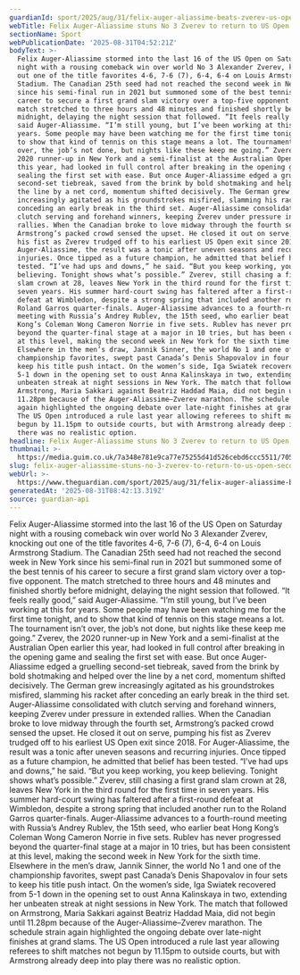 ```yaml
---
guardianId: sport/2025/aug/31/felix-auger-aliassime-beats-zverev-us-open-third-round
webTitle: Felix Auger-Aliassime stuns No 3 Zverev to return to US Open second week
sectionName: Sport
webPublicationDate: '2025-08-31T04:52:21Z'
bodyText: >-
  Felix Auger-Aliassime stormed into the last 16 of the US Open on Saturday
  night with a rousing comeback win over world No 3 Alexander Zverev, knocking
  out one of the title favorites 4-6, 7-6 (7), 6-4, 6-4 on Louis Armstrong
  Stadium. The Canadian 25th seed had not reached the second week in New York
  since his semi-final run in 2021 but summoned some of the best tennis of his
  career to secure a first grand slam victory over a top-five opponent. The
  match stretched to three hours and 48 minutes and finished shortly before
  midnight, delaying the night session that followed. “It feels really good,”
  said Auger-Aliassime. “I’m still young, but I’ve been working at this for
  years. Some people may have been watching me for the first time tonight, and
  to show that kind of tennis on this stage means a lot. The tournament isn’t
  over, the job’s not done, but nights like these keep me going.” Zverev, the
  2020 runner-up in New York and a semi-finalist at the Australian Open earlier
  this year, had looked in full control after breaking in the opening game and
  sealing the first set with ease. But once Auger-Aliassime edged a gruelling
  second-set tiebreak, saved from the brink by bold shotmaking and helped over
  the line by a net cord, momentum shifted decisively. The German grew
  increasingly agitated as his groundstrokes misfired, slamming his racket after
  conceding an early break in the third set. Auger-Aliassime consolidated with
  clutch serving and forehand winners, keeping Zverev under pressure in extended
  rallies. When the Canadian broke to love midway through the fourth set,
  Armstrong’s packed crowd sensed the upset. He closed it out on serve, pumping
  his fist as Zverev trudged off to his earliest US Open exit since 2018. For
  Auger-Aliassime, the result was a tonic after uneven seasons and recurring
  injuries. Once tipped as a future champion, he admitted that belief has been
  tested. “I’ve had ups and downs,” he said. “But you keep working, you keep
  believing. Tonight shows what’s possible.” Zverev, still chasing a first grand
  slam crown at 28, leaves New York in the third round for the first time in
  seven years. His summer hard-court swing has faltered after a first-round
  defeat at Wimbledon, despite a strong spring that included another run to the
  Roland Garros quarter-finals. Auger-Aliassime advances to a fourth-round
  meeting with Russia’s Andrey Rublev, the 15th seed, who earlier beat Hong
  Kong’s Coleman Wong Cameron Norrie in five sets. Rublev has never progressed
  beyond the quarter-final stage at a major in 10 tries, but has been consistent
  at this level, making the second week in New York for the sixth time.
  Elsewhere in the men’s draw, Jannik Sinner, the world No 1 and one of the
  championship favorites, swept past Canada’s Denis Shapovalov in four sets to
  keep his title push intact. On the women’s side, Iga Swiatek recovered from
  5-1 down in the opening set to oust Anna Kalinskaya in two, extending her
  unbeaten streak at night sessions in New York. The match that followed on
  Armstrong, Maria Sakkari against Beatriz Haddad Maia, did not begin until
  11.28pm because of the Auger-Aliassime–Zverev marathon. The schedule strain
  again highlighted the ongoing debate over late-night finishes at grand slams.
  The US Open introduced a rule last year allowing referees to shift matches not
  begun by 11.15pm to outside courts, but with Armstrong already deep into play
  there was no realistic option.
headline: Felix Auger-Aliassime stuns No 3 Zverev to return to US Open second week
thumbnail: >-
  https://media.guim.co.uk/7a348e781e9ca77e75255d41d526cebd6ccc5511/705_0_4295_3438/500.jpg
slug: felix-auger-aliassime-stuns-no-3-zverev-to-return-to-us-open-second-week
webUrl: >-
  https://www.theguardian.com/sport/2025/aug/31/felix-auger-aliassime-beats-zverev-us-open-third-round
generatedAt: '2025-08-31T08:42:13.319Z'
source: guardian-api
---
```

Felix Auger-Aliassime stormed into the last 16 of the US Open on Saturday night with a rousing comeback win over world No 3 Alexander Zverev, knocking out one of the title favorites 4-6, 7-6 (7), 6-4, 6-4 on Louis Armstrong Stadium. The Canadian 25th seed had not reached the second week in New York since his semi-final run in 2021 but summoned some of the best tennis of his career to secure a first grand slam victory over a top-five opponent. The match stretched to three hours and 48 minutes and finished shortly before midnight, delaying the night session that followed. “It feels really good,” said Auger-Aliassime. “I’m still young, but I’ve been working at this for years. Some people may have been watching me for the first time tonight, and to show that kind of tennis on this stage means a lot. The tournament isn’t over, the job’s not done, but nights like these keep me going.” Zverev, the 2020 runner-up in New York and a semi-finalist at the Australian Open earlier this year, had looked in full control after breaking in the opening game and sealing the first set with ease. But once Auger-Aliassime edged a gruelling second-set tiebreak, saved from the brink by bold shotmaking and helped over the line by a net cord, momentum shifted decisively. The German grew increasingly agitated as his groundstrokes misfired, slamming his racket after conceding an early break in the third set. Auger-Aliassime consolidated with clutch serving and forehand winners, keeping Zverev under pressure in extended rallies. When the Canadian broke to love midway through the fourth set, Armstrong’s packed crowd sensed the upset. He closed it out on serve, pumping his fist as Zverev trudged off to his earliest US Open exit since 2018. For Auger-Aliassime, the result was a tonic after uneven seasons and recurring injuries. Once tipped as a future champion, he admitted that belief has been tested. “I’ve had ups and downs,” he said. “But you keep working, you keep believing. Tonight shows what’s possible.” Zverev, still chasing a first grand slam crown at 28, leaves New York in the third round for the first time in seven years. His summer hard-court swing has faltered after a first-round defeat at Wimbledon, despite a strong spring that included another run to the Roland Garros quarter-finals. Auger-Aliassime advances to a fourth-round meeting with Russia’s Andrey Rublev, the 15th seed, who earlier beat Hong Kong’s Coleman Wong Cameron Norrie in five sets. Rublev has never progressed beyond the quarter-final stage at a major in 10 tries, but has been consistent at this level, making the second week in New York for the sixth time. Elsewhere in the men’s draw, Jannik Sinner, the world No 1 and one of the championship favorites, swept past Canada’s Denis Shapovalov in four sets to keep his title push intact. On the women’s side, Iga Swiatek recovered from 5-1 down in the opening set to oust Anna Kalinskaya in two, extending her unbeaten streak at night sessions in New York. The match that followed on Armstrong, Maria Sakkari against Beatriz Haddad Maia, did not begin until 11.28pm because of the Auger-Aliassime–Zverev marathon. The schedule strain again highlighted the ongoing debate over late-night finishes at grand slams. The US Open introduced a rule last year allowing referees to shift matches not begun by 11.15pm to outside courts, but with Armstrong already deep into play there was no realistic option.
